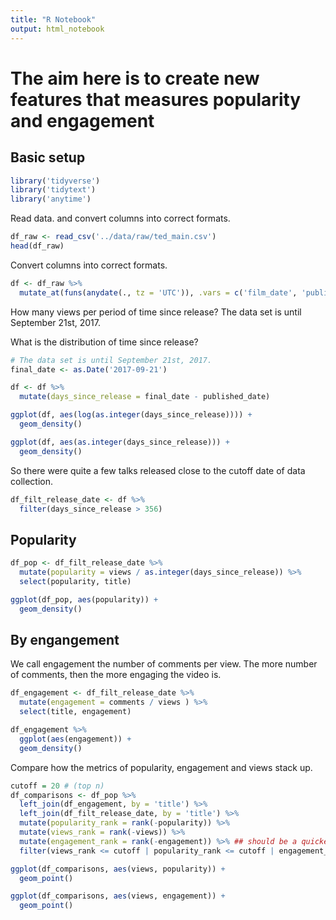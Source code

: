 ```yaml
---
title: "R Notebook"
output: html_notebook
---
```


# The aim here is to create new features that measures popularity and engagement

## Basic setup

```r
library('tidyverse')
library('tidytext')
library('anytime')
```

Read data. and convert columns into correct formats.
```r
df_raw <- read_csv('../data/raw/ted_main.csv')
head(df_raw)
```

Convert columns into correct formats.
```r
df <- df_raw %>%
  mutate_at(funs(anydate(., tz = 'UTC')), .vars = c('film_date', 'published_date'))

```


How many views per period of time since release? The data set is until September 21st, 2017.

What is the distribution of time since release?
```r
# The data set is until September 21st, 2017.
final_date <- as.Date('2017-09-21')

df <- df %>%
  mutate(days_since_release = final_date - published_date)

ggplot(df, aes(log(as.integer(days_since_release)))) +
  geom_density()

ggplot(df, aes(as.integer(days_since_release))) +
  geom_density()

```

So there were quite a few talks released close to the cutoff date of data collection.

```r
df_filt_release_date <- df %>%
  filter(days_since_release > 356)
```

## Popularity

```r
df_pop <- df_filt_release_date %>%
  mutate(popularity = views / as.integer(days_since_release)) %>%
  select(popularity, title)

ggplot(df_pop, aes(popularity)) +
  geom_density()
```

## By engangement

We call engagement the number of comments per view. The more number of comments, then the more engaging the video is.

```r
df_engagement <- df_filt_release_date %>%
  mutate(engagement = comments / views ) %>%
  select(title, engagement)

df_engagement %>%
  ggplot(aes(engagement)) +
  geom_density()

```

Compare how the metrics of popularity, engagement and views stack up.

```r
cutoff = 20 # (top n)
df_comparisons <- df_pop %>%
  left_join(df_engagement, by = 'title') %>%
  left_join(df_filt_release_date, by = 'title') %>%
  mutate(popularity_rank = rank(-popularity)) %>%
  mutate(views_rank = rank(-views)) %>%
  mutate(engagement_rank = rank(-engagement)) %>% ## should be a quicker way, probably mutate_at
  filter(views_rank <= cutoff | popularity_rank <= cutoff | engagement_rank <= cutoff) 

ggplot(df_comparisons, aes(views, popularity)) +
  geom_point()

ggplot(df_comparisons, aes(views, engagement)) +
  geom_point()

```
